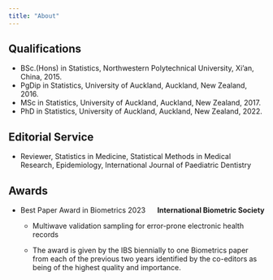 ```yaml
---
title: "About"
---
```


## Qualifications

 * BSc.(Hons) in Statistics, Northwestern Polytechnical University, Xi’an, China, 2015.
 * PgDip in Statistics, University of Auckland, Auckland, New Zealand, 2016.
 * MSc in Statistics, University of Auckland,  Auckland, New Zealand, 2017.
 * PhD in Statistics, University of Auckland,  Auckland, New Zealand, 2022.



## Editorial Service
 
 * Reviewer, Statistics in Medicine, Statistical Methods in Medical Research, Epidemiology, International Journal of Paediatric Dentistry

## Awards

 * <div style="display: flex; justify-content: space-between;">
    <div style="text-align: left;">Best Paper Award in Biometrics 2023</div>
    <div style="text-align: right;">**International Biometric Society**</div>
</div>
 
   - Multiwave validation sampling for error-prone electronic health records
   
   - The award is given by the IBS biennially to one Biometrics paper from each of the previous two years identified by the co-editors as being of the highest quality and importance.
